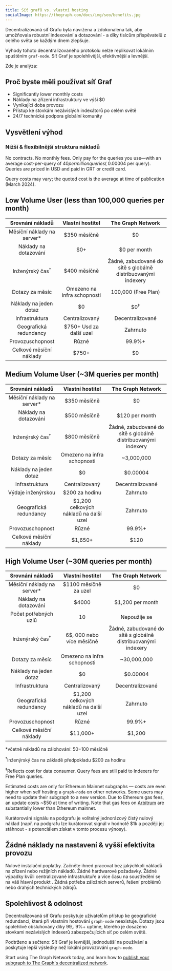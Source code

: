 ```yaml
---
title: Síť grafů vs. vlastní hosting
socialImage: https://thegraph.com/docs/img/seo/benefits.jpg
---
```


Decentralizovaná síť Grafu byla navržena a zdokonalena tak, aby umožňovala robustní indexování a dotazování - a díky tisícům přispěvatelů z celého světa se každým dnem zlepšuje.

Výhody tohoto decentralizovaného protokolu nelze replikovat lokálním spuštěním `graf-node`. Síť Graf je spolehlivější, efektivnější a levnější.

Zde je analýza:

## Proč byste měli používat síť Graf

- Significantly lower monthly costs
- Náklady na zřízení infrastruktury ve výši $0
- Vynikající doba provozu
- Přístup ke stovkám nezávislých indexátorů po celém světě
- 24/7 technická podpora globální komunity

## Vysvětlení výhod

### Nižší & flexibilnější struktura nákladů

No contracts. No monthly fees. Only pay for the queries you use—with an average cost-per-query of $40 per million queries (~$0.00004 per query). Queries are priced in USD and paid in GRT or credit card.

Query costs may vary; the quoted cost is the average at time of publication (March 2024).

## Low Volume User (less than 100,000 queries per month)

| Srovnání nákladů | Vlastní hostitel | The Graph Network |
| :-: | :-: | :-: |
| Měsíční náklady na server\* | $350 měsíčně | $0 |
| Náklady na dotazování | $0+ | $0 per month |
| Inženýrský čas<sup>†</sup> | $400 měsíčně | Žádné, zabudované do sítě s globálně distribuovanými indexery |
| Dotazy za měsíc | Omezeno na infra schopnosti | 100,000 (Free Plan) |
| Náklady na jeden dotaz | $0 | $0<sup>‡</sup> |
| Infrastruktura | Centralizovaný | Decentralizované |
| Geografická redundancy | $750+ Usd za další uzel | Zahrnuto |
| Provozuschopnost | Různé | 99.9%+ |
| Celkové měsíční náklady | <span className="highlight-row" />$750+ | $0 |

## Medium Volume User (~3M queries per month)

| Srovnání nákladů | Vlastní hostitel | The Graph Network |
| :-: | :-: | :-: |
| Měsíční náklady na server\* | $350 měsíčně | $0 |
| Náklady na dotazování | $500 měsíčně | $120 per month |
| Inženýrský čas<sup>†</sup> | $800 měsíčně | Žádné, zabudované do sítě s globálně distribuovanými indexery |
| Dotazy za měsíc | Omezeno na infra schopnosti | ~3,000,000 |
| Náklady na jeden dotaz | $0 | $0.00004 |
| Infrastruktura | Centralizovaný | Decentralizované |
| Výdaje inženýrskou | $200 za hodinu | Zahrnuto |
| Geografická redundancy | $1,200 celkových nákladů na další uzel | Zahrnuto |
| Provozuschopnost | Různé | 99.9%+ |
| Celkové měsíční náklady | <span className="highlight-row" /> $1,650+ | $120 |

## High Volume User (~30M queries per month)

| Srovnání nákladů | Vlastní hostitel | The Graph Network |
| :-: | :-: | :-: |
| Měsíční náklady na server\* | $1100 měsíčně za uzel | $0 |
| Náklady na dotazování | $4000 | $1,200 per month |
| Počet potřebných uzlů | 10 | Nepoužije se |
| Inženýrský čas<sup>†</sup> | 6$, 000 nebo více měsíčně | Žádné, zabudované do sítě s globálně distribuovanými indexery |
| Dotazy za měsíc | Omezeno na infra schopnosti | ~30,000,000 |
| Náklady na jeden dotaz | $0 | $0.00004 |
| Infrastruktura | Centralizovaný | Decentralizované |
| Geografická redundancy | $1,200 celkových nákladů na další uzel | Zahrnuto |
| Provozuschopnost | Různé | 99.9%+ |
| Celkové měsíční náklady | <span className="highlight-row" /> $11,000+ | $1,200 |

\*včetně nákladů na zálohování: $50-$100 měsíčně

<sup>†</sup>Inženýrský čas na základě předpokladu $200 za hodinu

<sup>‡</sup>Reflects cost for data consumer. Query fees are still paid to Indexers for Free Plan queries.

Estimated costs are only for Ethereum Mainnet subgraphs — costs are even higher when self hosting a `graph-node` on other networks. Some users may need to update their subgraph to a new version. Due to Ethereum gas fees, an update costs ~$50 at time of writing. Note that gas fees on [Arbitrum](/arbitrum/arbitrum-faq) are substantially lower than Ethereum mainnet.

Kurátorování signálu na podgrafu je volitelný jednorázový čistý nulový náklad (např. na podgrafu lze kurátorovat signál v hodnotě $1k a později jej stáhnout - s potenciálem získat v tomto procesu výnosy).

## Žádné náklady na nastavení & vyšší efektivita provozu

Nulové instalační poplatky. Začněte ihned pracovat bez jakýchkoli nákladů na zřízení nebo režijních nákladů. Žádné hardwarové požadavky. Žádné výpadky kvůli centralizované infrastruktuře a více času na soustředění se na váš hlavní produkt . Žádná potřeba záložních serverů, řešení problémů nebo drahých technických zdrojů.

## Spolehlivost & odolnost

Decentralizovaná síť Grafu poskytuje uživatelům přístup ke geografické redundanci, která při vlastním hostování `graph-node` neexistuje. Dotazy jsou spolehlivě obsluhovány díky 99,. 9%+ uptime, kterého je dosaženo stovkami nezávislých indexerů zabezpečujících síť po celém světě.

Podtrženo a sečteno: Síť Graf je levnější, jednodušší na používání a poskytuje lepší výsledky než lokální provozování `graph-node`.

Start using The Graph Network today, and learn how to [publish your subgraph to The Graph's decentralized network](/quick-start).
